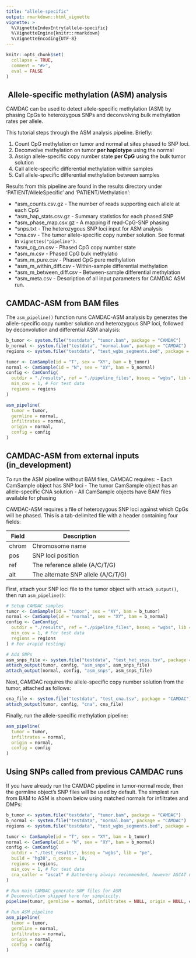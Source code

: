 ```yaml
---
title: "allele-specific"
output: rmarkdown::html_vignette
vignette: >
  %\VignetteIndexEntry{allele-specific}
  %\VignetteEngine{knitr::rmarkdown}
  %\VignetteEncoding{UTF-8}
---
```


```r
knitr::opts_chunk$set(
  collapse = TRUE,
  comment = "#>",
  eval = FALSE
)
```

##  Allele-specific methylation (ASM) analysis

CAMDAC can be used to detect allele-specific methylation (ASM) by phasing CpGs to heterozygous SNPs and deconvolving bulk methylation rates per allele. 

This tutorial steps through the ASM analysis pipeline. Briefly:

1. Count CpG methylation on tumor and normal at sites phased to SNP loci.
2. Deconvolve methylation on tumor **per haplotype** using the normal
3. Assign allele-specific copy number state **per CpG** using the bulk tumor solution
4. Call allele-specific differential methylation within samples
5. Call allele-specific differential methylation between samples

Results from this pipeline are found in the results directory under 'PATIENT/AlleleSpecific' and 'PATIENT/Methylation':

- *asm_counts.csv.gz - The number of reads supporting each allele at each CpG
- *asm_hap_stats.csv.gz - Summary statistics for each phased SNP
- *asm_phase_map.csv.gz - A mapping if read-CpG-SNP phasing
- *snps.txt - The heterozygous SNP loci input for ASM analysis 
- *cna.csv - The tumor allele-specific copy number solution. See format in `vignettes("pipeline")`.
- *asm_cg_cn.csv - Phased CpG copy number state
- *asm_m.csv - Phased CpG bulk methylatio
- *asm_m_pure.csv - Phased CpG pure methylation
- *asm_m_within_diff.csv - Within-sample differential methylation
- *asm_m_between_diff.csv - Between-sample differential methylation
- *asm_meta.csv - Description of all input parameters for CAMDAC ASM run.

## CAMDAC-ASM from BAM files

The `asm_pipeline()` function runs CAMDAC-ASM analysis by generates the allele-specific copy number solution and heterozygous SNP loci, followed by deconvolution and differential ASM analysis:

```r
b_tumor <- system.file("testdata", "tumor.bam", package = "CAMDAC")
b_normal <- system.file("testdata", "normal.bam", package = "CAMDAC")
regions <- system.file("testdata", "test_wgbs_segments.bed", package = "CAMDAC") # speed up tests

tumor <- CamSample(id = "T", sex = "XY", bam = b_tumor)
normal <- CamSample(id = "N", sex = "XY", bam = b_normal)
config <- CamConfig(
  outdir = "./results", ref = "./pipeline_files", bsseq = "wgbs", lib = "pe", cores = 10,
  min_cov = 1, # For test data
  regions = regions
)

asm_pipeline(
  tumor = tumor,
  germline = normal,
  infiltrates = normal,
  origin = normal,
  config = config
)
```


## CAMDAC-ASM from external inputs (in_development)

To run the ASM pipeline without BAM files, CAMDAC requires:
- Each CamSample object has SNP loci
- The tumor CamSample object has an allele-specific CNA solution
- All CamSample objects have BAM files available for phasing

CAMDAC-ASM requires a file of heterozygous SNP loci against which CpGs will be phased. This is a tab-delimited file with a header containing four fields:

| Field | Description |
| ---- | ------------ |
| chrom | Chromosome name |
| pos | SNP loci position |
| ref | The reference allele (A/C/T/G) |
| alt | The alternate SNP allele (A/C/T/G) | 

First, attach your SNP loci file to the tumor object with `attach_output()`, then run `asm_pipeline()`:
```r
# Setup CAMDAC samples
tumor <- CamSample(id = "tumor", sex = "XY", bam = b_tumor)
normal <- CamSample(id = "normal", sex = "XY", bam = b_normal)
config <- CamConfig(
  outdir = "./results", ref = "./pipeline_files", bsseq = "wgbs", lib = "pe", cores = 10,
  min_cov = 1, # For test data
  regions = regions
) # For arapid testing)

# Add SNPs
asm_snps_file <- system.file("testdata", "test_het_snps.tsv", package = "CAMDAC")
attach_output(tumor, config, "asm_snps", asm_snps_file)
attach_output(normal, config, "asm_snps", asm_snps_file)
```

Next, CAMDAC requires the allele-specific copy number solution from the tumor, attached as follows:
```r
cna_file <- system.file("testdata", "test_cna.tsv", package = "CAMDAC")
attach_output(tumor, config, "cna", cna_file)
```

Finally, run the allele-specific methylation pipeline:
```r
asm_pipeline(
  tumor = tumor,
  infiltrates = normal,
  origin = normal,
  config = config
)
```

## Using SNPs called from previous CAMDAC runs

If you have already run the CAMDAC pipeline in tumor-normal mode, then the germline object's SNP files will be used by default. The simplest run from BAM to ASM is shown below using matched normals for infiltrates and DMPs:

```r
b_tumor <- system.file("testdata", "tumor.bam", package = "CAMDAC")
b_normal <- system.file("testdata", "normal.bam", package = "CAMDAC")
regions <- system.file("testdata", "test_wgbs_segments.bed", package = "CAMDAC") # speed up tests

tumor <- CamSample(id = "T", sex = "XY", bam = b_tumor)
normal <- CamSample(id = "N", sex = "XY", bam = b_normal)
config <- CamConfig(
  outdir = "./test_results", bsseq = "wgbs", lib = "pe",
  build = "hg38", n_cores = 10,
  regions = regions,
  min_cov = 1, # For test data
  cna_caller = "ascat" # Battenberg always recommended, however ASCAT used here for rapid testing.
)

# Run main CAMDAC generate SNP files for ASM
# Deconvolution skipped here for simplicity.
pipeline(tumor, germline = normal, infiltrates = NULL, origin = NULL, config)

# Run ASM pipeline
asm_pipeline(
  tumor = tumor,
  germline = normal,
  infiltrates = normal,
  origin = normal,
  config = config
)
```